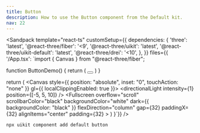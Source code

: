 ```yaml
---
title: Button
description: How to use the Button component from the Default kit.
nav: 22
---
```


<Sandpack
  template="react-ts"
  customSetup={{
    dependencies: {
      'three': 'latest',
      '@react-three/fiber': '<9',
      '@react-three/uikit': 'latest',
      '@react-three/uikit-default': 'latest',
      '@react-three/drei': '<10',
    },
  }}
  files={{
    '/App.tsx': `import { Canvas } from "@react-three/fiber";

function ButtonDemo() {
  return (
    <Button variant="outline" size="icon">
      <ChevronRight width={16} height={16} />
    </Button>
  )
}

  return (
    <Canvas style={{ position: "absolute", inset: "0", touchAction: "none" }} gl={{ localClippingEnabled: true }}>
      <ambientLight intensity={0.5} />
      <directionalLight intensity={1} position={[-5, 5, 10]} />
      <Defaults>
        <Fullscreen
          overflow="scroll"
          scrollbarColor="black"
          backgroundColor="white"
          dark={{ backgroundColor: "black" }}
          flexDirection="column"
          gap={32}
          paddingX={32}
          alignItems="center"
          padding={32}
        >
          <DialogAnchor><ButtonDemo /></DialogAnchor>
        </Fullscreen>
      </Defaults>
    </Canvas>
  )
}`}}
/>

```bash
npx uikit component add default button
```